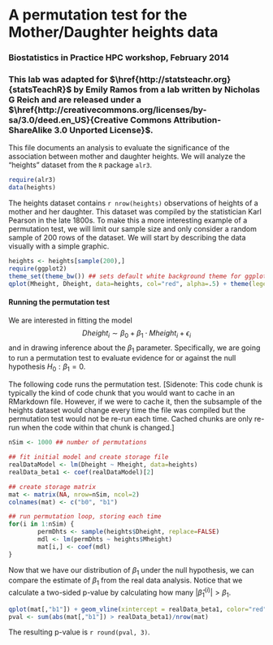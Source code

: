 A permutation test for the Mother/Daughter heights data
========================================================
### Biostatistics in Practice HPC workshop, February 2014

### This lab was adapted for $\href{http://statsteachr.org}{statsTeachR}$ by Emily Ramos from a lab written by Nicholas G Reich and are released under a $\href{http://creativecommons.org/licenses/by-sa/3.0/deed.en_US}{Creative Commons Attribution-ShareAlike 3.0 Unported License}$.

This file documents an analysis to evaluate the significance of the association between mother and daughter heights. We will analyze the "heights" dataset from the `R` package `alr3`. 

```r
require(alr3)
data(heights)
```
The heights dataset contains `r nrow(heights)` observations of heights of a mother and her daughter. This dataset was compiled by the statistician Karl Pearson in the late 1800s. To make this a more interesting example of a permutation test, we will limit our sample size and only consider a random sample of 200 rows of the dataset. We will start by describing the data visually with a simple graphic.

```r
heights <- heights[sample(200),]
require(ggplot2)
theme_set(theme_bw()) ## sets default white background theme for ggplot
qplot(Mheight, Dheight, data=heights, col="red", alpha=.5) + theme(legend.position="none")
```

#### Running the permutation test
We are interested in fitting the model
$$ Dheight_i \sim \beta_0 + \beta_1 \cdot Mheight_i + \epsilon_i $$
and in drawing inference about the $\beta_1$ parameter. Specifically, we are going to run a permutation test to evaluate evidence for or against the null hypothesis $H_0: \beta_1=0$.

The following code runs the permutation test. [Sidenote: This code chunk is typically the kind of code chunk that you would want to cache in an RMarkdown file. However, if we were to cache it, then the subsample of the heights dataset would change every time the file was compiled but the permutation test would not be re-run each time. Cached chunks are only re-run when the code within that chunk is changed.]
```r
nSim <- 1000 ## number of permutations

## fit initial model and create storage file
realDataModel <- lm(Dheight ~ Mheight, data=heights)
realData_beta1 <- coef(realDataModel)[2]

## create storage matrix
mat <- matrix(NA, nrow=nSim, ncol=2)
colnames(mat) <- c("b0", "b1")

## run permutation loop, storing each time
for(i in 1:nSim) { 
        permDhts <- sample(heights$Dheight, replace=FALSE)
        mdl <- lm(permDhts ~ heights$Mheight)
        mat[i,] <- coef(mdl)
}
```

Now that we have our distribution of $\beta_1$ under the null hypothesis, we can compare the estimate of $\beta_1$ from the real data analysis. Notice that we calculate a two-sided p-value by calculating how many $|\hat\beta_1^{(i)}| > \beta_1$. 
```r
qplot(mat[,"b1"]) + geom_vline(xintercept = realData_beta1, color="red")
pval <- sum(abs(mat[,"b1"]) > realData_beta1)/nrow(mat)
```
The resulting p-value is `r round(pval, 3)`.


